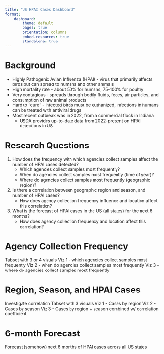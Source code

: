 ```yaml
---
title: "US HPAI Cases Dashboard"
format:
    dashboard:
        theme: default
        pages: true
        orientation: columns
        embed-resources: true
        standalone: true
---
```


# Background
- Highly Pathogenic Avian Influenza (HPAI) - virus that primarily affects birds but can spread to humans and other animals
- High mortality rate - about 50% for humans, 75-100% for poultry
- Very contagious - spreads through bodily fluids, feces, air particles, and consumption of raw animal products
- Hard to "cure" - infected birds must be euthanized, infections in humans can be treated with antiviral drugs
- Most recent outbreak was in 2022, from a commercial flock in Indiana
    - USDA provides up-to-date data from 2022-present on HPAI detections in US

# Research Questions
1. How does the frequency with which agencies collect samples affect the number of HPAI cases detected?
    - Which agencies collect samples most frequently?
    - When do agencies collect samples most frequently (time of year)?
    - Where do agencies collect samples most frequently (geographic region)?
2. Is there a correlation between geographic region and season, and number of HPAI cases?
    - How does agency collection frequency influence and location affect this correlation?
3. What is the forecast of HPAI cases in the US (all states) for the next 6 months?
    - How does agency collection frequency and location affect this correlation?

# Agency Collection Frequency
Tabset with 3 or 4 visuals
Viz 1 - which agencies collect samples most frequently
Viz 2 - when do agencies collect samples most frequently
Viz 3 - where do agencies collect samples most frequently

# Region, Season, and HPAI Cases
Investigate correlation
Tabset with 3 visuals
Viz 1 - Cases by region
Viz 2 - Cases by season
Viz 3 - Cases by region + season combined w/ correlation coefficient

# 6-month Forecast
Forecast (somehow) next 6 months of HPAI cases across all US states